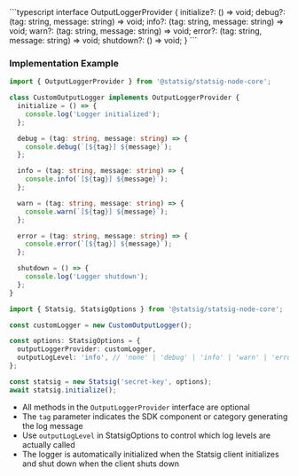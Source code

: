 <AccordionGroup>
<Accordion title="Logger Interface">
```typescript
interface OutputLoggerProvider {
  initialize?: () => void;
  debug?: (tag: string, message: string) => void;
  info?: (tag: string, message: string) => void;
  warn?: (tag: string, message: string) => void;
  error?: (tag: string, message: string) => void;
  shutdown?: () => void;
}
```
</Accordion>
<Accordion title="Implementation Example">

### Implementation Example

```typescript
import { OutputLoggerProvider } from '@statsig/statsig-node-core';

class CustomOutputLogger implements OutputLoggerProvider {
  initialize = () => {
    console.log('Logger initialized');
  };

  debug = (tag: string, message: string) => {
    console.debug(`[${tag}] ${message}`);
  };

  info = (tag: string, message: string) => {
    console.info(`[${tag}] ${message}`);
  };

  warn = (tag: string, message: string) => {
    console.warn(`[${tag}] ${message}`);
  };

  error = (tag: string, message: string) => {
    console.error(`[${tag}] ${message}`);
  };

  shutdown = () => {
    console.log('Logger shutdown');
  };
}
```
</Accordion>
<Accordion title="Usage with StatsigOptions">

```typescript
import { Statsig, StatsigOptions } from '@statsig/statsig-node-core';

const customLogger = new CustomOutputLogger();

const options: StatsigOptions = {
  outputLoggerProvider: customLogger,
  outputLogLevel: 'info', // 'none' | 'debug' | 'info' | 'warn' | 'error'
};

const statsig = new Statsig('secret-key', options);
await statsig.initialize();
```

</Accordion>
<Accordion title="Notes">

- All methods in the `OutputLoggerProvider` interface are optional
- The `tag` parameter indicates the SDK component or category generating the log message
- Use `outputLogLevel` in StatsigOptions to control which log levels are actually called
- The logger is automatically initialized when the Statsig client initializes and shut down when the client shuts down
</Accordion>
</AccordionGroup>